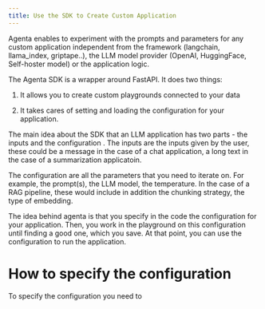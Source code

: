 ```yaml
---
title: Use the SDK to Create Custom Application
---
```


Agenta enables to experiment with the prompts and parameters for any custom application independent from the framework (langchain, llama_index, griptape..), the LLM model provider (OpenAI, HuggingFace, Self-hoster model) or the application logic. 


The Agenta SDK is a wrapper around FastAPI. It does two things:

1. It allows you to create custom playgrounds connected to your data 

2. It takes cares of setting and loading the configuration for your application. 


The main idea about the SDK that an LLM application has two parts - the inputs and the configuration . The inputs are the inputs given by the user, these could be a message in the case of a chat application, a long text in the case of a summarization applicatoin.

The configuration are all the parameters that you need to iterate on. For example, the prompt(s), the LLM model, the temperature. In the case of a RAG pipeline, these would include in addition the chunking strategy, the type of embedding.

The idea behind agenta is that you specify in the code the configuration for your application. Then, you work in the playground on this configuration until finding a good one, which you save. At that point, you can use the configuration to run the application.

# How to specify the configuration
To specify the configuration you need to 